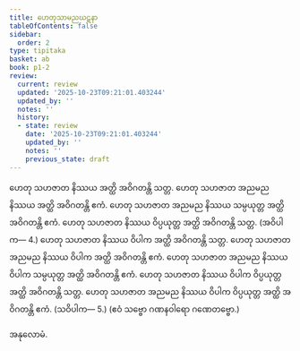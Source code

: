 ```yaml
---
title: ဟေတုသာမညဃဋနာ
tableOfContents: false
sidebar:
  order: 2
type: tipitaka
basket: ab
book: p1-2
review:
  current: review
  updated: '2025-10-23T09:21:01.403244'
  updated_by: ''
  notes: ''
  history:
  - state: review
    date: '2025-10-23T09:21:01.403244'
    updated_by: ''
    notes: ''
    previous_state: draft
---
```



<ReviewStatus review={frontmatter.review} showDetails={true} />

<HypothesisAnnotation frontmatter={frontmatter} />

<DynamicBreadcrumb />

<Division number="58" book="p1-2" e="ch" v="37" p="489">

<Paragraph number="3063" book="p1-2">
ဟေတု သဟဇာတ နိဿယ အတ္ထိ အဝိဂတန္တိ သတ္တ. ဟေတု သဟဇာတ အညမည နိဿယ အတ္ထိ အဝိဂတန္တိ ဧကံ. ဟေတု သဟဇာတ အညမည နိဿယ သမ္ပယုတ္တ အတ္ထိ အဝိဂတန္တိ ဧကံ. ဟေတု သဟဇာတ နိဿယ ဝိပ္ပယုတ္တ အတ္ထိ အဝိဂတန္တိ သတ္တ. (အဝိပါက— 4.)
</Paragraph>

<Paragraph number="3064" book="p1-2">
ဟေတု သဟဇာတ နိဿယ ဝိပါက အတ္ထိ အဝိဂတန္တိ သတ္တ. ဟေတု သဟဇာတ အညမည နိဿယ ဝိပါက အတ္ထိ အဝိဂတန္တိ ဧကံ. ဟေတု သဟဇာတ အညမည နိဿယ ဝိပါက သမ္ပယုတ္တ အတ္ထိ အဝိဂတန္တိ ဧကံ. ဟေတု သဟဇာတ နိဿယ ဝိပါက ဝိပ္ပယုတ္တ အတ္ထိ အဝိဂတန္တိ သတ္တ. ဟေတု သဟဇာတ အညမည နိဿယ ဝိပါက ဝိပ္ပယုတ္တ အတ္ထိ အဝိဂတန္တိ ဧကံ. (သဝိပါက— 5.)

</Paragraph>
</Division>

<Paragraph number="3065" type="center" book="p1-2">
(ဧဝံ သဗ္ဗော ဂဏနဝါရော ဂဏေတဗ္ဗော.)

  
အနုလောမံ.
</Paragraph>